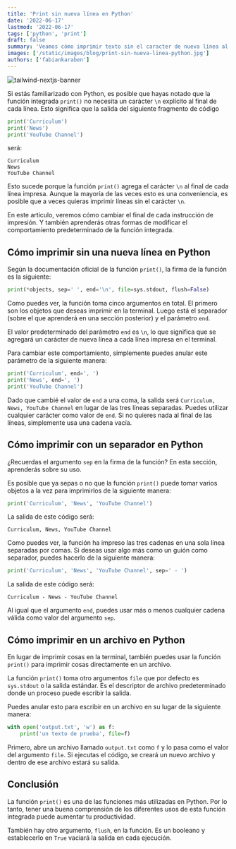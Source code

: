 ```yaml
---
title: 'Print sin nueva línea en Python'
date: '2022-06-17'
lastmod: '2022-06-17'
tags: ['python', 'print']
draft: false
summary: 'Veamos cómo imprimir texto sin el caracter de nueva línea al final del texto en Python.'
images: ['/static/images/blog/print-sin-nueva-linea-python.jpg']
authors: ['fabiankaraben']
---
```


![tailwind-nextjs-banner](/../static/images/blog/print-sin-nueva-linea-python.jpg)

Si estás familiarizado con Python, es posible que hayas notado que la función integrada `print()` 
no necesita un carácter `\n` explícito al final de cada línea. 
Esto significa que la salida del siguiente fragmento de código

```python
print('Curriculum')
print('News')
print('YouTube Channel')
```

será:

```
Curriculum
News
YouTube Channel
```

Esto sucede porque la función `print()` agrega el carácter `\n` al final de cada línea impresa. 
Aunque la mayoría de las veces esto es una conveniencia, es posible que a veces quieras imprimir 
líneas sin el carácter `\n`. 

En este artículo, veremos cómo cambiar el final de cada instrucción de impresión. 
Y también aprenderás otras formas de modificar el comportamiento predeterminado de la función integrada.

## Cómo imprimir sin una nueva línea en Python

Según la documentación oficial de la función `print()`, la firma de la función es la siguiente:

```python
print(*objects, sep=' ', end='\n', file=sys.stdout, flush=False)
```

Como puedes ver, la función toma cinco argumentos en total. El primero son los objetos que deseas imprimir en la terminal. 
Luego está el separador (sobre el que aprenderá en una sección posterior) y el parámetro `end`. 

El valor predeterminado del parámetro `end` es `\n`, lo que significa que se agregará un carácter de nueva línea 
a cada línea impresa en el terminal.

Para cambiar este comportamiento, simplemente puedes anular este parámetro de la siguiente manera:

```python
print('Curriculum', end=', ')
print('News', end=', ')
print('YouTube Channel')
```

Dado que cambié el valor de `end` a una coma, la salida será `Curriculum, News, YouTube Channel` en lugar de las tres líneas separadas. 
Puedes utilizar cualquier carácter como valor de `end`. 
Si no quieres nada al final de las líneas, simplemente usa una cadena vacía.

## Cómo imprimir con un separador en Python

¿Recuerdas el argumento `sep` en la firma de la función? En esta sección, aprenderás sobre su uso. 

Es posible que ya sepas o no que la función `print()` puede tomar varios objetos a la vez para imprimirlos de la siguiente manera:

```python
print('Curriculum', 'News', 'YouTube Channel')
```

La salida de este código será:

```
Curriculum, News, YouTube Channel
```

Como puedes ver, la función ha impreso las tres cadenas en una sola línea separadas por comas. 
Si deseas usar algo más como un guión como separador, puedes hacerlo de la siguiente manera:

```python
print('Curriculum', 'News', 'YouTube Channel', sep=' - ')
```

La salida de este código será:

```
Curriculum - News - YouTube Channel
```

Al igual que el argumento `end`, puedes usar más o menos cualquier cadena válida como valor del argumento `sep`.

## Cómo imprimir en un archivo en Python

En lugar de imprimir cosas en la terminal, también puedes usar la función `print()` para imprimir cosas directamente en un archivo. 

La función `print()` toma otro argumentos `file` que por defecto es `sys.stdout` o la salida estándar. 
Es el descriptor de archivo predeterminado donde un proceso puede escribir la salida. 

Puedes anular esto para escribir en un archivo en su lugar de la siguiente manera:

```python
with open('output.txt', 'w') as f:
    print('un texto de prueba', file=f)
```

Primero, abre un archivo llamado `output.txt` como `f` y lo pasa como el valor del argumento `file`. 
Si ejecutas el código, se creará un nuevo archivo y dentro de ese archivo estará su salida.

## Conclusión

La función `print()` es una de las funciones más utilizadas en Python. Por lo tanto, tener una buena comprensión de los diferentes 
usos de esta función integrada puede aumentar tu productividad. 

También hay otro argumento, `flush`, en la función. Es un booleano y establecerlo en `True` vaciará la salida en cada ejecución.
